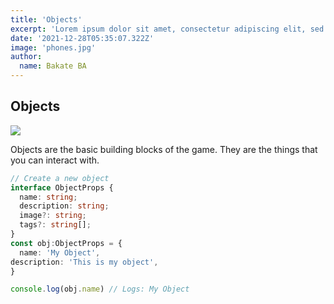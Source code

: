 ```yaml
---
title: 'Objects'
excerpt: 'Lorem ipsum dolor sit amet, consectetur adipiscing elit, sed do eiusmod tempor incididunt ut labore et dolore magna aliqua. Praesent elementum facilisis leo vel fringilla est ullamcorper eget. At imperdiet dui accumsan sit amet nulla facilities morbi tempus.'
date: '2021-12-28T05:35:07.322Z'
image: 'phones.jpg'
author:
  name: Bakate BA
---
```


## Objects

<Image src="phones.jpg" />

Objects are the basic building blocks of the game. They are the things that you can interact with.


```ts
// Create a new object
interface ObjectProps {
  name: string;
  description: string;
  image?: string;
  tags?: string[];
}
const obj:ObjectProps = {
  name: 'My Object',
description: 'This is my object',
}

console.log(obj.name) // Logs: My Object
```

